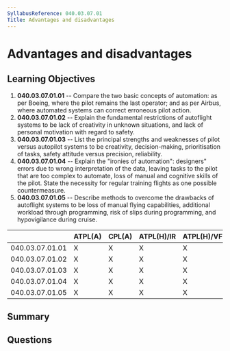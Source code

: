 ```yaml
---
SyllabusReference: 040.03.07.01
Title: Advantages and disadvantages
---
```


# Advantages and disadvantages

## Learning Objectives

1.  **040.03.07.01.01** -- Compare the two basic concepts of automation: as per
    Boeing, where the pilot remains the last operator; and as per Airbus, where
    automated systems can correct erroneous pilot action.
2.  **040.03.07.01.02** -- Explain the fundamental restrictions of autoflight
    systems to be lack of creativity in unknown situations, and lack of personal
    motivation with regard to safety.
3.  **040.03.07.01.03** -- List the principal strengths and weaknesses of pilot
    versus autopilot systems to be creativity, decision-making, prioritisation of
    tasks, safety attitude versus precision, reliability.
4.  **040.03.07.01.04** -- Explain the "ironies of automation": designers" errors
    due to wrong interpretation of the data, leaving tasks to the pilot that are
    too complex to automate, loss of manual and cognitive skills of the pilot.
    State the necessity for regular training flights as one possible
    countermeasure.
5.  **040.03.07.01.05** -- Describe methods to overcome the drawbacks of
    autoflight systems to be loss of manual flying capabilities, additional
    workload through programming, risk of slips during programming, and
    hypovigilance during cruise.

|                 | ATPL(A) | CPL(A) | ATPL(H)/IR | ATPL(H)/VFR | CPL(H) | IR | CBIR(A) |
| --------------- | ------- | ------ | ---------- | ----------- | ------ | -- | ------- |
| 040.03.07.01.01 | X       | X      | X          | X           | X      | X  | X       |
| 040.03.07.01.02 | X       | X      | X          | X           | X      | X  | X       |
| 040.03.07.01.03 | X       | X      | X          | X           | X      | X  | X       |
| 040.03.07.01.04 | X       | X      | X          | X           | X      | X  | X       |
| 040.03.07.01.05 | X       | X      | X          | X           | X      | X  | X       |

## Summary

## Questions
